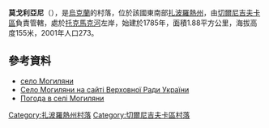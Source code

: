 {{coord|47|8|34|N|36|16|57|E|scale:100000|display=title}}

'''莫戈利亞尼'''（{{lang-uk|Могиляни}}），是[[烏克蘭|烏克蘭]]的村落，位於該國東南部[[扎波羅熱州|扎波羅熱州]]，由[[切爾尼吉夫卡區|切爾尼吉夫卡區]]負責管轄，處於[[托克馬克河|托克馬克河]]左岸，始建於1785年，面積1.88平方公里，海拔高度155米，2001年人口273。

==參考資料==
* [http://w1.c1.rada.gov.ua/pls/z7502/A005?rdat1=09.06.2009&rf7571=13035 село Могиляни]{{dead link|date=2018年4月 |bot=InternetArchiveBot |fix-attempted=yes }}
* [http://w1.c1.rada.gov.ua/pls/z7502/A005?rdat1=09.06.2009&rf7571=13035 Село Могиляни на сайті Верховної Ради України]{{dead link|date=2018年4月 |bot=InternetArchiveBot |fix-attempted=yes }}
* [http://weather.in.ua/ua/zaporozhskaja/16139 Погода в селі Могиляни]

[[Category:扎波羅熱州村落|Category:扎波羅熱州村落]]
[[Category:切爾尼吉夫卡區村落|Category:切爾尼吉夫卡區村落]]


{{Zaporizhia-geo-stub}}